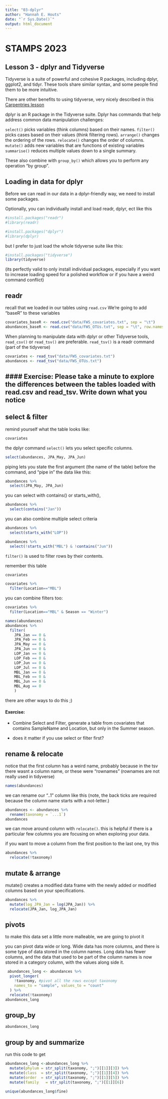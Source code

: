 ```yaml
---
title: "03-dplyr"
author: "Hannah E. Houts"
date: "`r Sys.Date()`"
output: html_document
---
```


# STAMPS 2023
## Lesson 3 - dplyr and Tidyverse

Tidyverse is a suite of powerful and cohesive R packages, including dplyr, ggplot2, and tidyr. These tools share similar syntax, and some people find them to be more intuitive. 

There are other benefits to using tidyverse, very nicely described in this [Carpentries lesson](https://datacarpentry.org/R-ecology-lesson/03-dplyr.html#what-are-dplyr-and-tidyr)

dplyr is an R package in the Tidyverse suite. Dplyr has commands that help address common data manipulation challenges:

`select()` picks variables (think columns) based on their names.
`filter()` picks cases based on their values (think filtering rows).
`arrange()` changes the ordering of the rows.
`relocate()` changes the order of columns.
`mutate()` adds new variables that are functions of existing variables
`summarise()` reduces multiple values down to a single summary.

These also combine with `group_by()` which allows you to perform any operation “by group”. 


## Loading in data for dplyr
Before we can read in our data in a dplyr-friendly way, we need to install some packages. 

Optionally, you can individually install and load readr, dplyr, ect like this
```r
#install.packages("readr")
#library(readr)

#install.packages("dplyr")
#library(dplyr)
```

but I prefer to just load the whole tidyverse suite like this:
```r
#install.packages("tidyverse")
library(tidyverse)
```

(its perfectly valid to only install individual packages, especially if you want to increase loading speed for a polished workflow or if you have a weird command conflict)

## readr

recall that we loaded in our tables using `read.csv`
We're going to add "baseR" to these variables
```r
covariates_baseR <- read.csv("data/FWS_covariates.txt", sep = "\t")
abundances_baseR <- read.csv("data/FWS_OTUs.txt", sep = "\t", row.names = 1, header = T)
```

When planning to manipulate data with dplyr or other Tidyverse tools, `read_csv()` or `read_tsv()` are preferable. 
`read_tsv()` is a readr command (part of the tidyverse)

```r
covariates <- read_tsv("data/FWS_covariates.txt")
abundances <- read_tsv("data/FWS_OTUs.txt")
```


#### Exercise: Please take a minute to explore the differences between the tables loaded with read.csv and read_tsv. Write down what you notice
- 


## select & filter

remind yourself what the table looks like:


```r
covariates
```


the dplyr command `select()` lets you select specific columns. 
```r
select(abundances, JPA_May, JPA_Jun)
```


piping lets you state the first argument (the name of the table) before the command, and "pipe in" the data like this:
```r
abundances %>% 
  select(JPA_May, JPA_Jun)
```

you can select with contains() or starts_with(), 

```r
abundances %>% 
  select(contains("Jan"))
```
you can also combine multiple select criteria
```r
abundances %>% 
  select(starts_with("LOP"))
```

```r
abundances %>% 
  select(!starts_with("MBL") & !contains("Jun"))
```

`filter()` is used to filter rows by their contents. 

remember this table
```r
covariates
```

```r
covariates %>% 
  filter(Location=="MBL")
```
you can combine filters too:
```r
covariates %>% 
  filter(Location=="MBL" & Season == "Winter") 
```


```r
names(abundances)
abundances %>% 
  filter(
    JPA_Jan == 0 &
    JPA_Feb == 0 &  
    JPA_May == 0 &  
    JPA_Jun == 0 & 
    LOP_Jan == 0 &  
    LOP_Feb == 0 &  
    LOP_Jun == 0 &  
    LOP_Jul == 0 &  
    MBL_Jan == 0 & 
    MBL_Feb == 0 &
    MBL_Jun == 0 &
    MBL_Aug == 0
    )
```
there are other ways to do this ;)

#### Exercise:

- Combine Select and Filter, generate a table from covariates that contains SampleName and Location, but only in the Summer season. 

- does it matter if you use select or filter first?




##  rename & relocate


notice that the first column has a weird name, probably because in the tsv there wasnt a column name, or these were "rownames" (rownames are not really used in tidyverse)
```r
names(abundances)
```


we can rename our "..1" column like this 
(note, the back ticks are required because the column name starts with a not-letter.)
```r
abundances <- abundances %>% 
  rename(taxonomy = `...1`)
abundances
```

we can move around column with `relocate()`. this is helpful if there is a particular few columns you are focusing on when exploring your data. 

if you want to move a column from the first position to the last one, try this
```r
abundances %>% 
  relocate(!taxonomy)
```


## mutate & arrange
mutate() creates a modified data frame with the newly added or modified columns based on your specifications.


```r
abundances %>%
  mutate(log_JPA_Jan = log(JPA_Jan)) %>% 
  relocate(JPA_Jan, log_JPA_Jan)
```


## pivots
to make this data set a little more malleable, we are going to pivot it

you can pivot data wide or long. Wide data has more columns, and there is some type of data stored in the column names. Long data has fewer columns, and the data that used to be part of the column names is now stored in a category column, with the values along side it. 


```r
 abundances_long <- abundances %>% 
  pivot_longer(
    !taxonomy, #pivot all the rows except taxonomy
    names_to = "sample", values_to = "count"
  ) %>% 
  relocate(!taxonomy)
abundances_long
```


## group_by
```r
abundances_long
```


## group by and summarize


run this code to get 
```r
abundances_long <-abundances_long %>%
  mutate(phylum = str_split(taxonomy, ";")[[1]][3]) %>% 
  mutate(class  = str_split(taxonomy, ";")[[1]][4]) %>% 
  mutate(order  = str_split(taxonomy, ";")[[1]][5]) %>% 
  mutate(family   = str_split(taxonomy, ";")[[1]][6])
 
unique(abundances_long$fine) 
```


